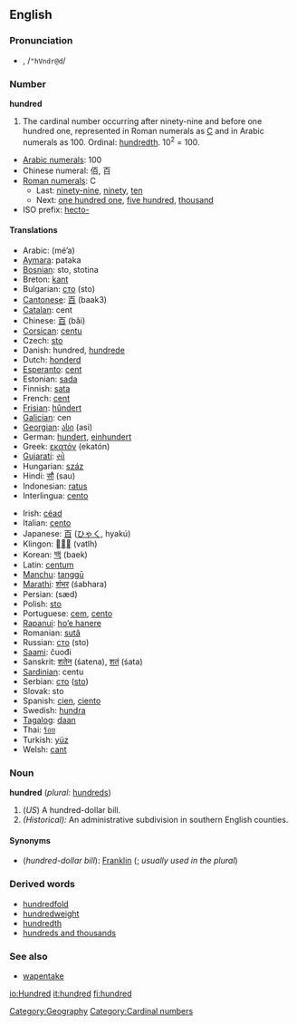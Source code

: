 ==English==

{{rank|round|kind|form|279|hundred|believe|white|means}}

===Pronunciation===
*{{IPAchar|hŭn'drəd, /ˈhʌndrəd/}}, /<tt>"hVndr@d</tt>/

===Number===
'''hundred'''
# The cardinal number occurring after ninety-nine and before one hundred one, represented in Roman numerals as [[C]] and in Arabic numerals as 100.  Ordinal: [[hundredth]].  10<sup>2</sup> = 100.
*[[w:Arabic numerals|Arabic numerals]]: 100
*Chinese numeral: 佰, 百
*[[w:Roman numerals|Roman numerals]]: C
**Last: [[ninety-nine]], [[ninety]], [[ten]]
**Next: [[one hundred one]], [[five hundred]], [[thousand]]
*ISO prefix: [[hecto-]]

====Translations====
{{top}}
*Arabic: {{ARchar|[[مئة]]}} (mé’a) {{f}}
*[[Aymara]]: pataka
*[[Bosnian]]: sto, stotina {{f}}
*Breton: [[kant]]
*Bulgarian: [[сто]] (sto)
*[[Cantonese]]: [[百]] (baak3)
*[[Catalan]]: cent
*Chinese: [[百]] (bǎi)
*[[Corsican]]: [[centu]] {{f}}
*Czech: [[sto#Czech|sto]]
*Danish: hundred, [[hundrede]]
*Dutch: [[honderd]] {{f}}
*[[Esperanto]]: [[cent#Esperanto|cent]]
*Estonian: [[sada]]
*Finnish: [[sata]]
*French: [[cent#French|cent]] {{m}}
*[[Frisian]]: [[hûndert]]
*[[Galician]]: cen
*[[Georgian]]: [[ასი]] (asi)
*German: [[hundert]], [[einhundert]]
*Greek: [[εκατόν]] (ekatón)
*[[Gujarati]]: [[સો]]
*Hungarian: [[száz]]
*Hindi: [[सौ]] (sau)
*Indonesian: [[ratus]]
*Interlingua: [[cento#Interlingua|cento]]
{{mid}}
*Irish: [[céad]]
*Italian: [[cento#Italian|cento]] {{m}}
*Japanese: [[百]] ([[ひゃく]], hyakú)
*Klingon: [[]] (vatlh)
*Korean: [[백]] (baek)
*Latin: [[centum]]
*[[Manchu]]: [[tanggū]]
*[[Marathi]]: [[शंभर]] (śabhara)
*Persian: {{FAchar|[[صَد]]}} (sæd)
*Polish: [[sto#Polish|sto]]
*Portuguese: [[cem]], [[cento#Portuguese|cento]]
*[[Rapanui]]: [[ho’e hanere]]
*Romanian: [[sută]] {{f}}
*Russian: [[сто]] (sto)
*[[Saami]]: čuođi
*Sanskrit: [[शतेन]] (śatena), [[शतं]] (śata)
*[[Sardinian]]: centu
*Serbian: [[сто]] ([[sto]])
*Slovak: sto
*Spanish: [[cien]], [[ciento]]
*Swedish: [[hundra]]
*[[Tagalog]]: [[daan]]
*Thai: [[ร้อย]]
*Turkish: [[yüz]]
*Welsh: [[cant#Welsh|cant]]
{{bottom}}

===Noun===
'''hundred''' (''plural:'' [[hundreds]])
#(''US'') A hundred-dollar bill.
#''(Historical):'' An administrative subdivision in southern English counties.

====Synonyms====
*(''hundred-dollar bill''): [[Franklin]] ({{slang}}; ''usually used in the plural'')

===Derived words===
*[[hundredfold]]
*[[hundredweight]]
*[[hundredth]]
*[[hundreds and thousands]]

===See also===
*[[wapentake]]

[[Category:Geography]]
[[Category:Cardinal numbers]]

[[io:Hundred]]
[[it:hundred]]
[[fi:hundred]]